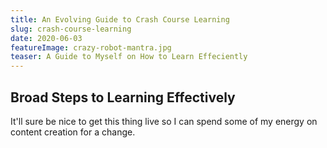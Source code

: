 ```yaml
---
title: An Evolving Guide to Crash Course Learning
slug: crash-course-learning
date: 2020-06-03
featureImage: crazy-robot-mantra.jpg
teaser: A Guide to Myself on How to Learn Effeciently
---
```


## Broad Steps to Learning Effectively

It'll sure be nice to get this thing live so I can spend some of my energy on content creation for a change.